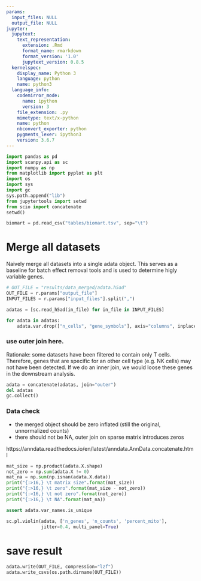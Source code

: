 ```yaml
---
params:
  input_files: NULL
  output_file: NULL
jupyter:
  jupytext:
    text_representation:
      extension: .Rmd
      format_name: rmarkdown
      format_version: '1.0'
      jupytext_version: 0.8.5
  kernelspec:
    display_name: Python 3
    language: python
    name: python3
  language_info:
    codemirror_mode:
      name: ipython
      version: 3
    file_extension: .py
    mimetype: text/x-python
    name: python
    nbconvert_exporter: python
    pygments_lexer: ipython3
    version: 3.6.7
---
```


```python
import pandas as pd
import scanpy.api as sc
import numpy as np
from matplotlib import pyplot as plt
import os
import sys
import gc
sys.path.append("lib")
from jupytertools import setwd
from scio import concatenate
setwd()
```

```python
biomart = pd.read_csv("tables/biomart.tsv", sep="\t")
```

# Merge all datasets
Naively merge all datasets into a single adata object.
This serves as a baseline for batch effect removal tools and is used to determine higly variable genes.



```python
# OUT_FILE = "results/data_merged/adata.h5ad"
OUT_FILE = r.params["output_file"]
INPUT_FILES = r.params["input_files"].split(",")
```

```python
adatas = [sc.read_h5ad(in_file) for in_file in INPUT_FILES]
```

```python
for adata in adatas:
    adata.var.drop(["n_cells", "gene_symbols"], axis="columns", inplace=True, errors="ignore")
```

### use outer join here.

Rationale: some datasets have been filtered to contain only T cells. Therefore, genes that are specific for an other cell type (e.g. NK cells) may not have been detected. If we do an inner join, we would loose these genes in the downstream analysis.

```python
adata = concatenate(adatas, join="outer")
del adatas
gc.collect()
```

### Data check
* the merged object should be zero inflated (still the original, unnormalized counts)
* there should not be NA, outer join on sparse matrix introduces zeros

https://anndata.readthedocs.io/en/latest/anndata.AnnData.concatenate.html

```python
mat_size = np.product(adata.X.shape)
not_zero = np.sum(adata.X != 0)
mat_na = np.sum(np.isnan(adata.X.data))
print("{:>16,} \t matrix size".format(mat_size))
print("{:>16,} \t zero".format(mat_size - not_zero))
print("{:>16,} \t not zero".format(not_zero))
print("{:>16,} \t NA".format(mat_na))
```

```python
assert adata.var_names.is_unique
```

```python
sc.pl.violin(adata, ['n_genes', 'n_counts', 'percent_mito'],
             jitter=0.4, multi_panel=True)
```

# save result
```python
adata.write(OUT_FILE, compression="lzf")
adata.write_csvs(os.path.dirname(OUT_FILE))
```

